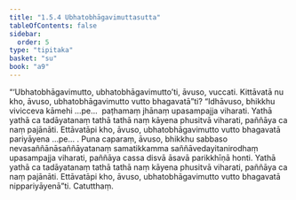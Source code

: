 ```yaml
---
title: "1.5.4 Ubhatobhāgavimuttasutta"
tableOfContents: false
sidebar:
  order: 5
type: "tipitaka"
basket: "su"
book: "a9"
---
```



<DynamicBreadcrumb />

<Division number="45" book="a9" bookNo="17" page="245">

<Paragraph number="380" book="a9">
“‘Ubhatobhāgavimutto, ubhatobhāgavimutto’ti, āvuso, vuccati. Kittāvatā nu kho, āvuso, ubhatobhāgavimutto vutto bhagavatā”ti?
</Paragraph>

<Paragraph number="381" book="a9">
“Idhāvuso, bhikkhu vivicceva kāmehi …pe…  paṭhamaṃ jhānaṃ upasampajja viharati. Yathā yathā ca tadāyatanaṃ tathā tathā naṃ kāyena phusitvā viharati, paññāya ca naṃ pajānāti. Ettāvatāpi kho, āvuso, ubhatobhāgavimutto vutto bhagavatā pariyāyena …pe… .
</Paragraph>

<Paragraph number="382" book="a9">
Puna caparaṃ, āvuso, bhikkhu sabbaso nevasaññānāsaññāyatanaṃ samatikkamma saññāvedayitanirodhaṃ upasampajja viharati, paññāya cassa disvā āsavā parikkhīṇā honti. Yathā yathā ca tadāyatanaṃ tathā tathā naṃ kāyena phusitvā viharati, paññāya ca naṃ pajānāti. Ettāvatāpi kho, āvuso, ubhatobhāgavimutto vutto bhagavatā nippariyāyenā”ti.

</Paragraph>
</Division>

<Paragraph number="383" type="center" book="a9">
Catutthaṃ.
</Paragraph>